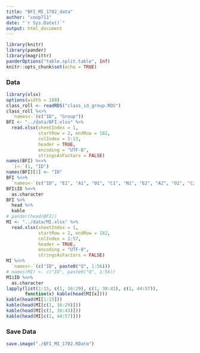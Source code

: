 ```yaml
---
title: "BFI_MI_1702_data"
author: "coop711"
date: "`r Sys.Date()`"
output: html_document
---
```


```r
library(knitr)
library(pander)
library(magrittr)
panderOptions("table.split.table", Inf)
knitr::opts_chunk$set(echo = TRUE)
```

### Data

```r
library(xlsx)
options(width = 180)
class_roll <- readRDS("class_id_group.RDS")
class_roll %<>%
  `names<-`(c("ID", "Group"))
BFI <- "../data/BFI.xlsx" %>% 
  read.xlsx(sheetIndex = 1, 
            startRow = 2, endRow = 182, 
            colIndex = 1:13, 
            header = TRUE, 
            encoding = "UTF-8",
            stringsAsFactors = FALSE)
names(BFI) %<>%
  `[<-`(1, "ID")
names(BFI)[1] <- "ID"
BFI %<>%
  `names<-`(c("ID", "E1", "A1", "O1", "C1", "N1", "E2", "A2", "O2", "C2", "N2", "O3", "A3"))
BFI$ID %<>%
  as.character
BFI %>% 
  head %>%
  kable
# pander(head(BFI))
MI <- "../data/MI.xlsx" %>%
  read.xlsx(sheetIndex = 1, 
            startRow = 2, endRow = 182, 
            colIndex = 1:57, 
            header = TRUE, 
            encoding = "UTF-8",
            stringsAsFactors = FALSE)
MI %<>%
  `names<-`(c("ID", paste0("Q", 1:56)))
# names(MI) <- c("ID", paste0("Q", 1:56))
MI$ID %<>% 
  as.character
lapply(list(1:15, c(1, 16:29), c(1, 30:43), c(1, 44:57)), 
       function(x) kable(head(MI[x])))
kable(head(MI[1:15]))
kable(head(MI[c(1, 16:29)]))
kable(head(MI[c(1, 30:43)]))
kable(head(MI[c(1, 44:57)]))
```

### Save Data

```r
save.image("./BFI_MI_1702.RData")
```

